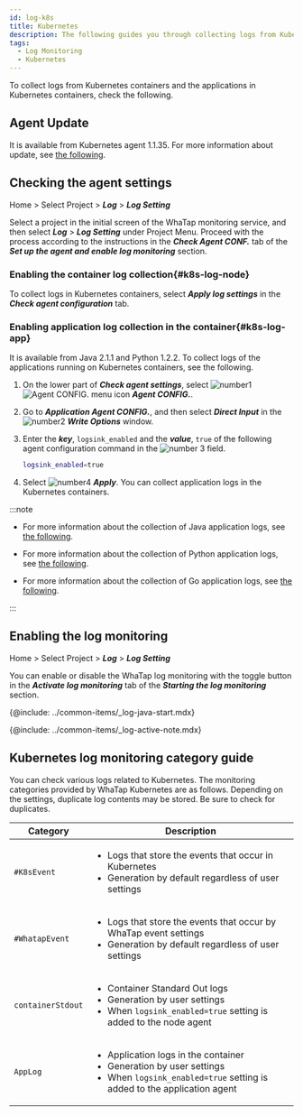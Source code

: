 ```yaml
---
id: log-k8s
title: Kubernetes
description: The following guides you through collecting logs from Kubernetes containers and the applications in Kubernetes containers.
tags:
  - Log Monitoring
  - Kubernetes
---
```


To collect logs from Kubernetes containers and the applications in Kubernetes containers, check the following. 

## Agent Update

It is available from Kubernetes agent 1.1.35. For more information about update, see [the following](../kubernetes/agent-update).

## Checking the agent settings

Home > Select Project > **_Log_** > **_Log Setting_**

Select a project in the initial screen of the WhaTap monitoring service, and then select **_Log_** > **_Log Setting_** under Project Menu. Proceed with the process according to the instructions in the **_Check Agent CONF._** tab of the **_Set up the agent and enable log monitoring_** section.

### Enabling the container log collection{#k8s-log-node}

<ImgLang img='log-k8s-node-agent-setting-oneclick.png' desc='Kubernetes Log Node Agent Setting'/>

To collect logs in Kubernetes containers, select **_Apply log settings_** in the **_Check agent configuration_** tab. 

### Enabling application log collection in the container{#k8s-log-app}

It is available from Java 2.1.1 and Python 1.2.2. To collect logs of the applications running on Kubernetes containers, see the following. 

<ImgLang img='log-k8s-app-agent-setting-106.png' desc='Kubernetes Log Application Agent Setting'/>

1. On the lower part of **_Check agent settings_**, select ![number1](/img/number-01.png) ![Agent CONFIG. menu icon](/img/ic-agent.svg) **_Agent CONFIG._**. 

2. Go to **_Application Agent CONFIG._**, and then select **_Direct Input_** in the ![number2](/img/number-02.png) **_Write Options_** window.

3. Enter the **_key_**, `logsink_enabled` and the **_value_**, `true` of the following agent configuration command in the ![number 3](/img/number-03.png) field.

   ```bash
   logsink_enabled=true 
   ```

4. Select ![number4](/img/number-04.png) **_Apply_**. You can collect application logs in the Kubernetes containers.

:::note

- For more information about the collection of Java application logs, see [the following](log-java).

- For more information about the collection of Python application logs, see [the following](log-python).

- For more information about the collection of Go application logs, see [the following](log-go).

:::

## Enabling the log monitoring

Home > Select Project > **_Log_** > **_Log Setting_**

You can enable or disable the WhaTap log monitoring with the toggle button in the **_Activate log monitoring_** tab of the **_Starting the log monitoring_** section. 

{@include: ../common-items/_log-java-start.mdx}

{@include: ../common-items/_log-active-note.mdx} 

## Kubernetes log monitoring category guide

You can check various logs related to Kubernetes. The monitoring categories provided by WhaTap Kubernetes are as follows. Depending on the settings, duplicate log contents may be stored. Be sure to check for duplicates.

| Category          | Description                                                                                                                                                           |
| ----------------- | --------------------------------------------------------------------------------------------------------------------------------------------------------------------- |
| `#K8sEvent`       | <ul><li>Logs that store the events that occur in Kubernetes</li><li>Generation by default regardless of user settings </li></ul>                                      |
| `#WhatapEvent`    | <ul><li>Logs that store the events that occur by WhaTap event settings</li><li>Generation by default regardless of user settings </li></ul>                           |
| `containerStdout` | <ul><li>Container Standard Out logs</li><li>Generation by user settings</li><li>When `logsink_enabled=true` setting is added to the node agent</li></ul>              |
| `AppLog`          | <ul><li>Application logs in the container</li><li>Generation by user settings</li><li>When `logsink_enabled=true` setting is added to the application agent</li></ul> |
